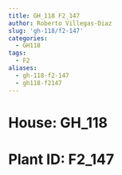 ```yaml
---
title: GH_118 F2_147
author: Roberto Villegas-Diaz
slug: 'gh-118/f2-147'
categories:
  - GH118
tags:
  - F2
aliases:
  - gh-118-f2-147
  - gh118-f2147
---
```


# **House**: GH_118
# **Plant ID**: F2_147
